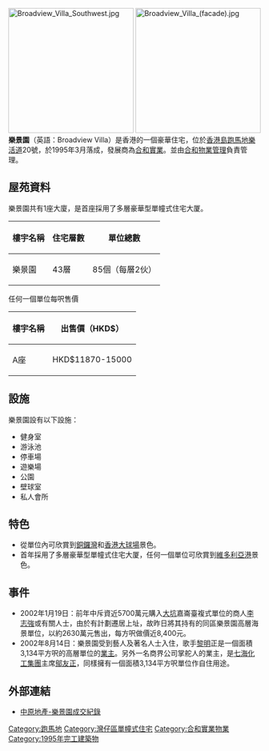 [[File:Broadview_Villa_Southwest.jpg|250px]]
[[File:Broadview_Villa_(facade).jpg|250px]] 
'''樂景園'''（英語：Broadview Villa）是香港的一個豪華住宅，位於[[香港島|香港島]][[跑馬地|跑馬地]][[樂活道|樂活道]]20號，於1995年3月落成，發展商為[[合和實業|合和實業]]。並由[[合和物業管理|合和物業管理]]負責管理。

==屋苑資料==
樂景園共有1座大廈，是首座採用了多層豪華型單幢式住宅大厦。

{| class="wikitable" style="text-align: center"
! 樓宇名稱 !! 住宅層數 !! 單位總數
|-
| 樂景園
| rowspan="1" | 43層
| 85個（每層2伙）
|}

任何一個單位每呎售價

{| class="wikitable" style="text-align: center"
! 樓宇名稱 !! 出售價（HKD$）
|-
| A座
| rowspan="1" | HKD$11870-15000
|}

==設施==
樂景園設有以下設施：
*健身室
*游泳池 
*停車場  
*遊樂場 
*公園
*壁球室
*私人會所

==特色==
*從單位內可欣賞到[[銅鑼灣|銅鑼灣]]和[[香港大球場|香港大球場]]景色。 
*首年採用了多層豪華型單幢式住宅大厦，任何一個單位可欣賞到[[維多利亞港|維多利亞港]]景色。

==事件==
*2002年1月19日：前年中斥資近5700萬元購入[[大坑_(香港)|大坑]]嘉崙臺複式單位的商人[[李志強|李志強]]或有關人士，由於有計劃遷居上址，故昨日將其持有的同區樂景園高層海景單位，以約2630萬元售出，每方呎做價近8,400元。
*2002年8月14日：樂景園受到藝人及著名人士入住，歌手[[黎明|黎明]]正是一個面積3,134平方呎的高層單位的[[業主|業主]]。另外一名商界公司掌舵人的業主，是[[七海化工集團|七海化工集團]]主席[[鄔友正|鄔友正]]，同樣擁有一個面積3,134平方呎單位作自住用途。

==外部連結==
*[http://www.centadata.com/ptest.aspx?type=1&code=OSFSQRORRS&info=&page=0 中原地產-樂景園成交紀錄]

{{HK-buil-stub}}
{{合和實業有限公司}}

[[Category:跑馬地|Category:跑馬地]]
[[Category:灣仔區單幢式住宅|Category:灣仔區單幢式住宅]]
[[Category:合和實業物業|Category:合和實業物業]]
[[Category:1995年完工建築物|Category:1995年完工建築物]]